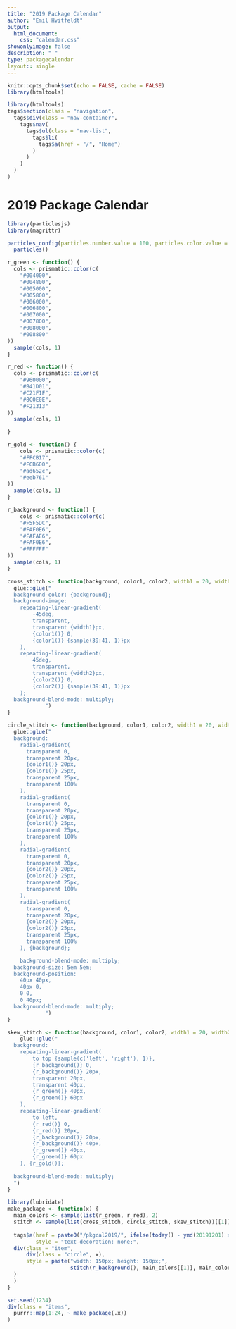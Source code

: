 ```yaml
---
title: "2019 Package Calendar"
author: "Emil Hvitfeldt"
output: 
  html_document:
    css: "calendar.css"
showonlyimage: false
description: " "
type: packagecalendar
layout:: single
---
```


```r
knitr::opts_chunk$set(echo = FALSE, cache = FALSE)
library(htmltools)
```

```r
library(htmltools)
tags$section(class = "navigation",
  tags$div(class = "nav-container",
    tags$nav(
      tags$ul(class = "nav-list",
        tags$li(
          tags$a(href = "/", "Home")
        )
      )
    )
  )
)
```

# 2019 Package Calendar

```r
library(particlesjs) 
library(magrittr)

particles_config(particles.number.value = 100, particles.color.value = "#FFF", particles.opacity.random = TRUE, particles.size.value = 10, particles.line_linked.enable = FALSE, particles.move.direction = "bottom", particles.move.speed = 1, interactivity.events.onclick.enable = FALSE, interactivity.events.onhover.enable = FALSE) %>% 
  particles()
```

```r
r_green <- function() {
  cols <- prismatic::color(c(
    "#004000",
    "#004800",
    "#005000",
    "#005800",
    "#006000",
    "#006800",
    "#007000",
    "#007800",
    "#008000",
    "#008800"
))
  sample(cols, 1)
}

r_red <- function() {
  cols <- prismatic::color(c(
    "#960000",
    "#B41D01",
    "#C21F1F",
    "#8C0E0E",
    "#F21313"
))
  sample(cols, 1)

}

r_gold <- function() {
    cols <- prismatic::color(c(
    "#FFCB17",
    "#FCB600",
    "#ad652c",
    "#eeb761"
))
  sample(cols, 1)
}

r_background <- function() {
    cols <- prismatic::color(c(
    "#F5F5DC",
    "#FAF0E6",
    "#FAFAE6",
    "#FAF0E6",
    "#FFFFFF"
))
  sample(cols, 1)
}

cross_stitch <- function(background, color1, color2, width1 = 20, width2 = 20) {
  glue::glue("
  background-color: {background};
  background-image:
	repeating-linear-gradient(
		-45deg,
		transparent,
		transparent {width1}px,
		{color1()} 0,
		{color1()} {sample(39:41, 1)}px
	),
	repeating-linear-gradient(
		45deg,
		transparent,
		transparent {width2}px,
		{color2()} 0,
		{color2()} {sample(39:41, 1)}px
	);
  background-blend-mode: multiply;
            ") 
}

circle_stitch <- function(background, color1, color2, width1 = 20, width2 = 20) {
  glue::glue("
  background:
    radial-gradient(
      transparent 0,
      transparent 20px,
      {color1()} 20px,
      {color1()} 25px,
      transparent 25px,
      transparent 100%
    ),
    radial-gradient(
      transparent 0,
      transparent 20px,
      {color1()} 20px,
      {color1()} 25px,
      transparent 25px,
      transparent 100%
    ),
    radial-gradient(
      transparent 0,
      transparent 20px,
      {color2()} 20px,
      {color2()} 25px,
      transparent 25px,
      transparent 100%
    ),
    radial-gradient(
      transparent 0,
      transparent 20px,
      {color2()} 20px,
      {color2()} 25px,
      transparent 25px,
      transparent 100%
    ), {background};

    background-blend-mode: multiply;
  background-size: 5em 5em;
  background-position:
    40px 40px,
    40px 0,
    0 0,
    0 40px;
  background-blend-mode: multiply;    
            ") 
}

skew_stitch <- function(background, color1, color2, width1 = 20, width2 = 20) {
    glue::glue("
  background:
	repeating-linear-gradient(
		to top {sample(c('left', 'right'), 1)},
		{r_background()} 0,
		{r_background()} 20px,
		transparent 20px,
		transparent 40px,
		{r_green()} 40px,
		{r_green()} 60px
	),
	repeating-linear-gradient(
		to left,
		{r_red()} 0,
		{r_red()} 20px,
		{r_background()} 20px,
		{r_background()} 40px,
		{r_green()} 40px,
		{r_green()} 60px
	), {r_gold()};
  
  background-blend-mode: multiply;
  ")
}

```


```r
library(lubridate)
make_package <- function(x) {
  main_colors <- sample(list(r_green, r_red), 2)
  stitch <- sample(list(cross_stitch, circle_stitch, skew_stitch))[[1]]
  
  tags$a(href = paste0("/pkgcal2019/", ifelse(today() - ymd(20191201) >= 0, x, "early")),
         style = "text-decoration: none;",
  div(class = "item",
      div(class = "circle", x),
      style = paste("width: 150px; height: 150px;", 
                    stitch(r_background(), main_colors[[1]], main_colors[[2]], 30, 30))
  ) 
  )
}
```

```r
set.seed(1234)
div(class = "items",
  purrr::map(1:24, ~ make_package(.x))
)
```

